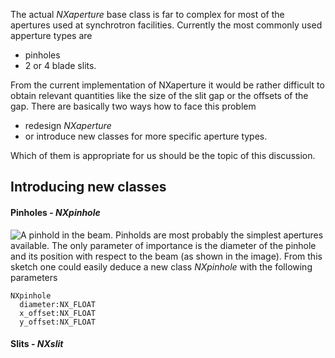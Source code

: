 The actual ''NXaperture'' base class is far to complex for most of the apertures used at synchrotron facilities. Currently the most commonly used apperture types are 
* pinholes
* 2 or 4 blade slits.
From the current implementation of NXaperture it would be rather difficult to obtain relevant quantities like the size of the slit gap or the offsets of the gap. 
There are basically two ways how to face this problem
* redesign ''NXaperture''
* or introduce new classes for more specific aperture types.
Which of them is appropriate for us should be the topic of this discussion.

== Introducing new classes ==

==== Pinholes - ''NXpinhole'' ====
[[Image:Pinhole_2D.png|frame|right|A pinhold in the beam.]]
Pinholds are most probably the simplest apertures available. The only parameter of importance is the diameter of the pinhole and its position with respect to the beam (as shown in the image). 
From this sketch one could easily deduce a new class ''NXpinhole'' with the following parameters
<pre>
NXpinhole
  diameter:NX_FLOAT
  x_offset:NX_FLOAT
  y_offset:NX_FLOAT
</pre>


==== Slits - ''NXslit'' ====